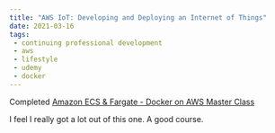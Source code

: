 ```yaml
---
title: "AWS IoT: Developing and Deploying an Internet of Things"
date: 2021-03-16
tags:
 - continuing professional development
 - aws
 - lifestyle
 - udemy
 - docker
---
```




Completed [Amazon ECS & Fargate - Docker on AWS Master Class](https://www.udemy.com/certificate/UC-99098a36-8c66-470c-ac05-43c417a5f0df/)

I feel I really got a lot out of this one. A good course.
